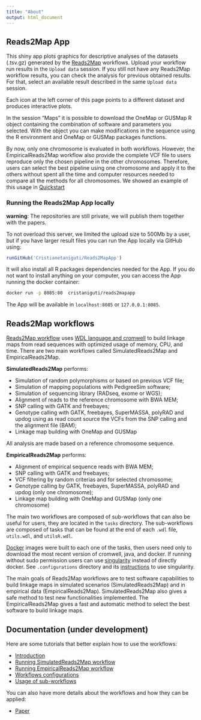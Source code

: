 ```yaml
---
title: "About"
output: html_document
---
```


<!--
## OneMap software

The OneMap software was first developed by Gabriel Margarido, Marcelo Mollinari, and Antonio Augusto Franco Garcia and [published in 2007](http://taurus.unicamp.br/bitstream/REPOSIP/81752/1/WOS000248257800002.pdf). It was one of the first software able to build genetic maps for outcrossing species. It estimates a two-point recombination fraction for each combination of markers and applies a multipoint approach to combine information from every marker in the linkage group to estimate the genetic distances. But, the software was first developed to deal with few and informative genetic markers, as microsatellites. With the modern high-throughput markers, OneMap now has to deal with thousands of markers, with low-informativeness and a lot of genotyping errors. Without an adaptation of the software, it produces inflated maps and takes a lot of time to run.
-->

## Reads2Map App

This shiny app plots graphics for descriptive analyses of the datasets (.tsv.gz) generated by the [Reads2Map](vignettes/under_development.html) workflows. Upload your workflow run results in the `Upload data` session. If you still not have any Reads2Map workflow results, you can check the analysis for previous obtained results. For that, select an available result described in the same `Upload data` session.

Each icon at the left corner of this page points to a different dataset and produces interactive plots.

In the session "Maps" it is possible to download the OneMap or GUSMap R object containing the combination of software and parameters you selected. With the object you can make modifications in the sequence using the R environment and OneMap or GUSMap packages functions. 

By now, only one chromosome is evaluated in both workflows. However, the EmpiricalReads2Map workflow also provide the complete VCF file to users reproduce only the chosen pipeline in the other chromosomes. Therefore, users can select the best pipeline using one chromosome and apply it to the others without spent all the time and computer resources needed to compare all the methods for all chromosomes. We showed an example of this usage in [Quickstart](vignettes/under_development.html)

### Running the Reads2Map App locally

**warning**: The repositories are still private, we will publish them together with the papers.

To not overload this server, we limited the upload size to 500Mb by a user, but if you have larger result files you can run the App locally via GitHub using:

```r
runGitHub('Cristianetaniguti/Reads2MapApp')
```

It will also install all R packages dependencies needed for the App. If you do not want to install anything on your computer, you can access the App running the docker container:

```bash
docker run -p 8085:80  cristaniguti/reads2mapapp
```

The App will be available in `localhost:8085` or `127.0.0.1:8085`.

## Reads2Map workflows

[Reads2Map workflow](https://github.com/Cristianetaniguti/Reads2Map) uses [WDL language and cromwell](https://gatkforums.broadinstitute.org/wdl/) to build linkage maps from read sequences with optimized usage of memory, CPU, and time. There are two main workflows called SimulatedReads2Map and EmpiricalReads2Map. 

**SimulatedReads2Map** performs:

* Simulation of random polymorphisms or based on previous VCF file; 
* Simulation of mapping populations with PedigreeSim software;
* Simulation of sequencing library (RADseq, exome or WGS);
* Alignment of reads to the reference chromosome with BWA MEM;
* SNP calling with GATK and freebayes;
* Genotype calling with GATK, freebayes, SuperMASSA, polyRAD and updog using as read count source the VCFs from the SNP calling and the alignment file (BAM);
* Linkage map building with OneMap and GUSMap

All analysis are made based on a reference chromosome sequence.

**EmpiricalReads2Map** performs:

* Alignment of empirical sequence reads with BWA MEM;
* SNP calling with GATK and freebayes;
* VCF filtering by random criterias and for selected chromosome;
* Genotype calling by GATK, freebayes, SuperMASSA, polyRAD and updog (only one chromosome);
* Linkage map building with OneMap and GUSMap (only one chromosome)

The main two workflows are composed of sub-workflows that can also be useful for users, they are located in the `tasks` directory. The sub-workflows are composed of tasks that can be found at the end of each `.wdl` file, `utils.wdl`, and `utilsR.wdl`.

[Docker](https://www.docker.com/) images were built to each one of the tasks, then users need only to download the most recent version of cromwell, java, and docker. If running without sudo permission users can use [singularity](https://singularity.lbl.gov/docs-docker) instead of directly docker. See `.configurations` directory and its [instructions](vignettes/under_development.html) to use singularity.

The main goals of Reads2Map workflows are to test software capabilities to build linkage maps in simulated scenarios (SimulatedReads2Map) and in empirical data (EmpiricalReads2Map). SimulatedReads2Map also gives a safe method to test new functionalities implemented. The EmpiricalReads2Map gives a fast and automatic method to select the best software to build linkage maps.


## Documentation (under development)

Here are some tutorials that better explain how to use the workflows:

* [Introduction](vignettes/under_development.html)
* [Running SimulatedReads2Map workflow](vignettes/under_development.html)
* [Running EmpiricalReads2Map workflow](vignettes/under_development.html)
* [Workflows configurations](vignettes/under_development.html)
* [Usage of sub-workflows](vignettes/under_development.html)

You can also have more details about the workflows and how they can be applied:

* [Paper](vignettes/under_development.html)


<!--

## Authors

Cristiane Taniguti is currently a PhD student at ESALQ/USP Statistical Genetics Lab. Access her personal page [here](http://cristianetaniguti.github.io/), and the page of the lab [here](http://augustogarcia.me/statgen-esalq/).
-->